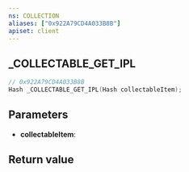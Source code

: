 ```yaml
---
ns: COLLECTION
aliases: ["0x922A79CD4A033B8B"]
apiset: client
---
```

## _COLLECTABLE_GET_IPL

```c
// 0x922A79CD4A033B8B
Hash _COLLECTABLE_GET_IPL(Hash collectableItem);
```


## Parameters
* **collectableItem**:

## Return value